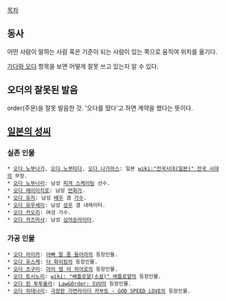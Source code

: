 [[목차]]

== 동사 ==
어떤 사람이 말하는 사람 혹은 기준이 되는 사람이 있는 쪽으로 움직여 위치를 옮기다. 

[[가다와 오다]] 항목을 보면 어떻게 잘못 쓰고 있는지 알 수 있다.

== 오더의 잘못된 발음 ==
order(주문)을 잘못 발음한 것. '오다를 땄다'고 하면 계약을 했다는 뜻이다.

== [[일본의 성씨]] ==
=== 실존 인물 ===
 * [[오다 노부나가]], [[오다 노부타다]], [[오다 나가마스]]: 일본 [[wiki:"전국시대(일본)" 전국 시대]]의 무장.
 * [[오다 노부나리]]: 남성 [[피겨 스케이팅]] 선수. 
 * [[오다 에이이치로]]: 남성 [[만화가]].
 * [[오다 유지]]: 남성 [[배우]] 겸 [[가수]].
 * [[오다 유우세이]]: 남성 [[성우]] 겸 내레이터.
 * [[오다 카오리]]: 여성 가수.
 * [[오다 카즈마사]]: 남성 [[싱어송라이터]].

=== 가공 인물 ===
 * [[오다 라이카]]: [[아빠 말 좀 들어라]]의 등장인물.
 * [[오다 유스케]]: [[더 화이팅]]의 등장인물.
 * [[오다 츠구미]]: [[아이 엠 어 히어로]]의 등장인물.
 * [[오다 토시노리]]: [[wiki: "배틀로얄(소설)" 배틀로얄]]의 등장인물.
 * [[오다 핀 투투올라]]: [[Law&Order: SVU]]의 등장인물.
 * [[오다 히데나리]]: [[극장판 가면라이더 카부토 - GOD SPEED LOVE]]의 등장인물.
